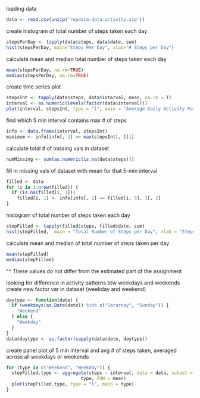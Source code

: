 loading data
```r
data <- read.csv(unzip("repdata-data-activity.zip"))
```

create histogram of total number of steps taken each day
```r
stepsPerDay <- tapply(data$steps, data$date, sum)
hist(stepsPerDay, main="Steps Per Day", xlab="# Steps per Day")
```

calculate mean and median total number of steps taken each day
```r
mean(stepsPerDay, na.rm=TRUE)
median(stepsPerDay, na.rm=TRUE)
```

create time series plot
```r
stepsInt <- tapply(data$steps, data$interval, mean, na.rm = T)
interval <- as.numeric(levels(factor(data$interval)))
plot(interval, stepsInt, type = "l", main = "Average Daily Activity Patterns", ylab="Avg # of Steps")
```

find which 5 min interval contains max # of steps
```r
info <- data.frame(interval, stepsInt)
maximum <- info[info[, 2] == max(stepsInt), ][1]
```

calculate total # of missing vals in dataset
```r
numMissing <- sum(as.numeric(is.na(data$steps)))
```

fill in missing vals of dataset with mean for that 5-min interval
```r
filled <- data
for (i in 1:nrow(filled)) {
  if (is.na(filled[i, 1])) 
    filled[i, 1] <- info[info[, 1] == filled[i, 3], ][, 2]
}
```

histogram of total number of steps taken each day
```r
stepFilled <- tapply(filled$steps, filled$date, sum)
hist(stepFilled,  main = "Total Number of Steps per Day", xlab = "Steps per Day", ylab = "Frequency")
```

calculate mean and median of total number of steps taken per day
```r
mean(stepFilled)
median(stepFilled)
```
^^ These values do not differ from the estimated part of the assignment

looking for difference in activity patterns btw weekdays and weekends
create new factor var in dataset (weekday and weekend)
```r
daytype <- function(date) {
  if (weekdays(as.Date(date)) %in% c("Saturday", "Sunday")) {
    "Weekend"
  } else {
    "Weekday"
  }
}
data$daytype <- as.factor(sapply(data$date, daytype))
```

create panel plot of 5 min interval and avg # of steps taken, averaged across all weekdays or weekends
```r
for (type in c("Weekend", "Weekday")) {
  stepFilled.type <- aggregate(steps ~ interval, data = data, subset = data$daytype == 
                            type, FUN = mean)
  plot(stepFilled.type, type = "l", main = type)
}
```
